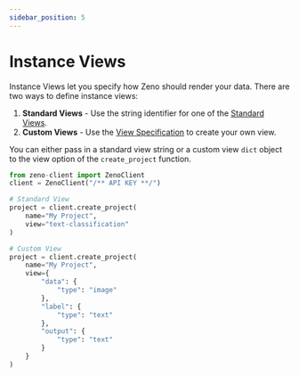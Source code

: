 ```yaml
---
sidebar_position: 5
---
```


# Instance Views

Instance Views let you specify how Zeno should render your data.
There are two ways to define instance views:

1. **Standard Views** - Use the string identifier for one of the [Standard Views](/docs/views/existing).
2. **Custom Views** - Use the [View Specification](/docs/views/spec) to create your own view.

You can either pass in a standard view string or a custom view `dict` object to the view option of the `create_project` function.

```python
from zeno-client import ZenoClient
client = ZenoClient("/** API KEY **/")

# Standard View
project = client.create_project(
    name="My Project",
    view="text-classification"
)

# Custom View
project = client.create_project(
    name="My Project",
    view={
        "data": {
            "type": "image"
        },
        "label": {
            "type": "text"
        },
        "output": {
            "type": "text"
        }
    }
)
```
